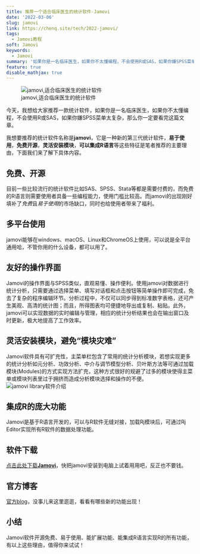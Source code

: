 ```yaml
---
title: 推荐一个适合临床医生的统计软件-Jamovi
date: '2022-03-06'
slug: jamovi
link: https://chenq.site/tech/2022-jamovi/
tags:
  - Jamovi教程
soft: Jamovi
keywords:
  - Jamovi
summary: '如果你是一名临床医生，如果你不太懂编程，不会使用R或SAS，如果你嫌SPSS菜单太复杂，那么了解一下jamovi吧！'
feature: true
disable_mathjax: true
---
```

![jamovi,适合临床医生的统计软件](jamovi.png)

今天，我想给大家推荐一款统计软件，如果你是一名临床医生，如果你不太懂编程，不会使用R或SAS，如果你嫌SPSS菜单太复杂，那么你一定要看完这篇文章。

我想要推荐的统计软件名称是**jamovi**，它是一种新的第三代统计软件，**易于使用**，**免费开源**，**灵活安装模块**，**可以集成R语言**等这些特征是笔者推荐的主要理由，下面我们来了解下具体内容。

## 免费、开源
目前一些比较流行的统计软件比如SAS、SPSS、Stata等都是需要付费的，而免费的R语言则需要使用者具备一些编程能力，使用门槛比较高。而jamovi的出现刚好填补了*免费*且*易于使用*的市场缺口，同时也给使用者带来了福利。

## 多平台使用
jamovi能够在windows、macOS、Linux和ChromeOS上使用，可以说是全平台通用哈，不管你用的什么设备，都可以用了。


## 友好的操作界面
Jamovi的操作界面与SPSS类似，直观易懂、操作便利。使用jamovi对数据进行统计分析，只需要通过选择菜单、填写对话框和点击按钮等简单操作即可完成，免去了复杂的程序编辑环节。分析过程中，不仅可以同步得到标准数字表格，还可产生美观、高清的统计图；而且，所得图表均可便捷地导出或复制、粘贴。此外，jamovi可以实现数据的实时编辑与管理，相应的统计分析结果也会在输出窗口及时更新，极大地提高了工作效率。

## 灵活安装模块，避免“模块灾难”
Jamovi软件具有可扩充性，主菜单栏包含了常用的统计分析模块，若想实现更多的统计分析如元分析、功效分析、中介与调节模型分析、贝叶斯方法等可通过加载模块(Modules)的方式实现方法扩充，这种方式很好的规避了过多的模块使得主菜单或模块列表里过于拥挤而造成分析模块选择和操作的不便。
![jamovi library软件介绍](library.png)

## 集成R的庞大功能
Jamovi是基于R语言开发的，可以与R软件无缝对接，加载Rj模块后，可通过Rj Editor实现所有R软件的数据处理功能。

## 软件下载

[点击此处下载**Jamovi**](https://www.jamovi.org/download.html)，快把jamovi安装到电脑上试着用用吧，反正也不要钱。

## 官方博客
[官方blog](https://blog.jamovi.org/)，没事儿来这里逛逛，看看有哪些新的功能出现！

## 小结

Jamovi软件开源免费、易于使用、能扩展功能、能集成R语言实现R的所有功能，有以上这些理由，值得你来试试！

